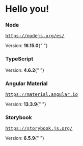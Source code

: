 
<Meta title="Internal Libraries/Intro" />

<style>{`
  .box {
    margin: 2rem 0;
    padding: 2rem;
    background: rgba(233,233,233,0.7);
    border-radius: 3px;
  }
  h3,p{
    color: #1a6cb3 !important
  }
  strong{
    color: #391d71
  }
  a{
     color: #391d71  !important;
     opacity: 0.6
  }
`}</style>

# Hello you!

<div class="box">
  <h3> Node </h3>
  <a href="https://nodejs.org/es/"> <pre>https://nodejs.org/es/</pre> </a>
  <p>
    Version: <strong>16.15.0</strong>{" "}
  </p>
</div>
<div class="box">
  <h3> TypeScript </h3>

  <p>
    Version: <strong>4.6.2</strong>{" "}
  </p>
</div>
<div class="box">
  <h3> Angular Material </h3>
  <a href="https://material.angular.io"> <pre>https://material.angular.io</pre> </a>
  <p>
    Version: <strong>13.3.9</strong>{" "}
  </p>
</div>
<div class="box">
  <h3> Storybook </h3>
  <a href="https://storybook.js.org/"><pre>https://storybook.js.org/</pre></a>
  <p>
    Version: <strong>6.5.9</strong>{" "}
  </p>
</div>
